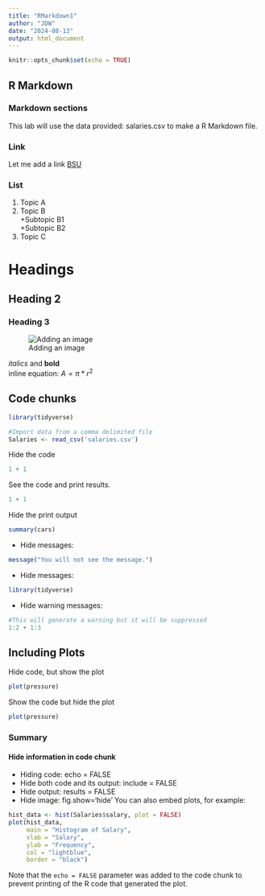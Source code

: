 ```yaml
---
title: "RMarkdown1"
author: "JDW"
date: "2024-08-13"
output: html_document
---
```


```r
knitr::opts_chunk$set(echo = TRUE)
```

## R Markdown

### Markdown sections

This lab will use the data provided: salaries.csv to make a R Markdown file.

### Link
Let me add a link
[BSU](http://www.bsu.edu)

### List
1. Topic A
2. Topic B<br>
  +Subtopic B1<br>
  +Subtopic B2
3. Topic C

# Headings
## Heading 2
### Heading 3

![Adding an image](C:\Users\jowilli1\Pictures\RLang.jfif)

*italics* and **bold**<br>
inline equation: $A = \pi*r^{2}$



## Code chunks
```r
library(tidyverse)
```

```r
#Import data from a comma delimited file
Salaries <- read_csv('salaries.csv')
```
Hide the code
```r
1 + 1
```
See the code and print results.
```r
1 + 1
```
Hide the print output
```r
summary(cars)
```

* Hide messages:
```r
message("You will not see the message.")
```

* Hide messages:
```r
library(tidyverse)
```

* Hide warning messages:
```r
#This will generate a warning but it will be suppressed
1:2 + 1:3
```

## Including Plots

Hide code, but show the plot<br>
```r
plot(pressure)
```

Show the code but hide the plot
```r
plot(pressure)
```

### Summary
<!-- This text will be hidden -->
<!-- We can hide multiple lines
of text all day long. -->
#### Hide information in code chunk
* Hiding code:                        echo = FALSE
* Hide both code and its output:      include = FALSE
* Hide output:                        results = FALSE
* Hide image:                         fig.show='hide'
You can also embed plots, for example:

```r
hist_data <- hist(Salaries$salary, plot = FALSE)
plot(hist_data,
     main = "Histogram of Salary",
     xlab = "Salary",
     ylab = "Frequency",
     col = "lightblue",
     border = "black")

```

Note that the `echo = FALSE` parameter was added to the code chunk to prevent printing of the R code that generated the plot.
